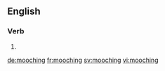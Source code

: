 ==English==

===Verb===
{{head|en|present participle}}

# {{present participle of|mooch|lang=en}}

[[de:mooching]]
[[fr:mooching]]
[[sv:mooching]]
[[vi:mooching]]